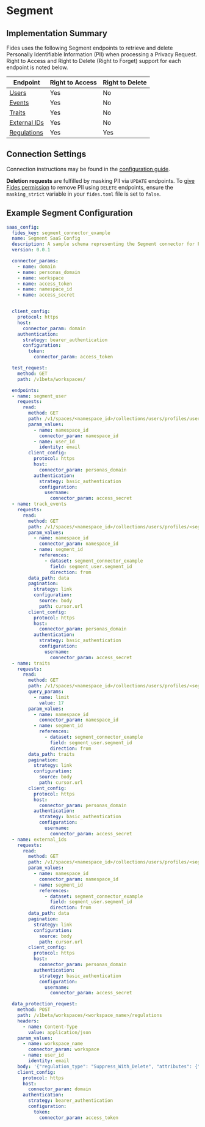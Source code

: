 
# Segment

## Implementation Summary
Fides uses the following Segment endpoints to retrieve and delete Personally Identifiable Information (PII) when processing a Privacy Request. Right to Access and Right to Delete (Right to Forget) support for each endpoint is noted below.

|Endpoint | Right to Access | Right to Delete |
|----|----|----|
|[Users](https://segment.com/docs/personas/profile-api/#api-reference) | Yes | No |
|[Events](https://segment.com/docs/personas/profile-api/#api-reference) | Yes | No |
|[Traits](https://segment.com/docs/personas/profile-api/#api-reference) | Yes | No |
|[External IDs](https://segment.com/docs/personas/profile-api/#api-reference) | Yes | No |
|[Regulations](https://segment.com/docs/privacy/user-deletion-and-suppression/#overview) | Yes | Yes |

## Connection Settings
Connection instructions may be found in the [configuration guide](/dev-docs/configuration/integrations/saas-integrations/saas-config).

**Deletion requests** are fulfilled by masking PII via `UPDATE` endpoints. To [give Fides permission](/dev-docs/configuration/configuration) to remove PII using `DELETE` endpoints, ensure the `masking_strict` variable in your `fides.toml` file is set to `false`.


## Example Segment Configuration
```yaml
saas_config:
  fides_key: segment_connector_example
  name: Segment SaaS Config
  description: A sample schema representing the Segment connector for Fides
  version: 0.0.1

  connector_params:
    - name: domain
    - name: personas_domain
    - name: workspace
    - name: access_token
    - name: namespace_id
    - name: access_secret


  client_config:
    protocol: https
    host:
      connector_param: domain
    authentication:
      strategy: bearer_authentication
      configuration:
        token:
          connector_param: access_token

  test_request:
    method: GET
    path: /v1beta/workspaces/

  endpoints:
  - name: segment_user
    requests:
      read:
        method: GET
        path: /v1/spaces/<namespace_id>/collections/users/profiles/user_id:<user_id>/metadata
        param_values:
          - name: namespace_id
            connector_param: namespace_id
          - name: user_id
            identity: email
        client_config:
          protocol: https
          host:
            connector_param: personas_domain
          authentication:
            strategy: basic_authentication
            configuration:
              username:
                connector_param: access_secret
  - name: track_events
    requests:
      read:
        method: GET
        path: /v1/spaces/<namespace_id>/collections/users/profiles/<segment_id>/events
        param_values:
          - name: namespace_id
            connector_param: namespace_id
          - name: segment_id
            references:
              - dataset: segment_connector_example
                field: segment_user.segment_id
                direction: from
        data_path: data
        pagination:
          strategy: link
          configuration:
            source: body
            path: cursor.url
        client_config:
          protocol: https
          host:
            connector_param: personas_domain
          authentication:
            strategy: basic_authentication
            configuration:
              username:
                connector_param: access_secret
  - name: traits
    requests:
      read:
        method: GET
        path: /v1/spaces/<namespace_id>/collections/users/profiles/<segment_id>/traits
        query_params:
          - name: limit
            value: 17
        param_values:
          - name: namespace_id
            connector_param: namespace_id
          - name: segment_id
            references:
              - dataset: segment_connector_example
                field: segment_user.segment_id
                direction: from
        data_path: traits
        pagination:
          strategy: link
          configuration:
            source: body
            path: cursor.url
        client_config:
          protocol: https
          host:
            connector_param: personas_domain
          authentication:
            strategy: basic_authentication
            configuration:
              username:
                connector_param: access_secret
  - name: external_ids
    requests:
      read:
        method: GET
        path: /v1/spaces/<namespace_id>/collections/users/profiles/<segment_id>/external_ids
        param_values:
          - name: namespace_id
            connector_param: namespace_id
          - name: segment_id
            references:
              - dataset: segment_connector_example
                field: segment_user.segment_id
                direction: from
        data_path: data
        pagination:
          strategy: link
          configuration:
            source: body
            path: cursor.url
        client_config:
          protocol: https
          host:
            connector_param: personas_domain
          authentication:
            strategy: basic_authentication
            configuration:
              username:
                connector_param: access_secret

  data_protection_request:
    method: POST
    path: /v1beta/workspaces/<workspace_name>/regulations
    headers:
      - name: Content-Type
        value: application/json
    param_values:
      - name: workspace_name
        connector_param: workspace
      - name: user_id
        identity: email
    body: '{"regulation_type": "Suppress_With_Delete", "attributes": {"name": "userId", "values": ["<user_id>"]}}'
    client_config:
      protocol: https
      host:
        connector_param: domain
      authentication:
        strategy: bearer_authentication
        configuration:
          token:
            connector_param: access_token
```

